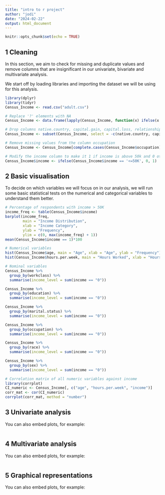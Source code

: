 ```yaml
---
title: "intro to r project"
author: "jodi"
date: "2024-02-22"
output: html_document
---
```


```r
knitr::opts_chunk$set(echo = TRUE)
```

## 1 Cleaning

In this section, we aim to check for missing and duplicate values and remove columns that are insignificant in our univariate, bivariate and multivariate analysis.

We start off by loading libraries and importing the dataset we will be using for this analysis.

```r
library(dplyr)
library(tidyr)
Census_Income <- read.csv("adult.csv")
```

```r
# Replace '?' elements with NA
Census_Income <- data.frame(lapply(Census_Income, function(x) ifelse(x == '?', NA, x)))

# Drop columns native.country, capital.gain, capital.loss, relationship, and education.num
Census_Income <- subset(Census_Income, select = -c(native.country, capital.gain, capital.loss, relationship, education.num))

# Remove missing values from the column occupation
Census_Income <- Census_Income[complete.cases(Census_Income$occupation), ]

# Modify the income column to make it 1 if income is above 50k and 0 otherwise
Census_Income$income <- ifelse(Census_Income$income == '<=50K', 0, 1)
```

## 2 Basic visualisation

To decide on which variables we will focus on in our analysis, we will run some basic statistical tests on the numerical and categorical variables to understand them better.

```r
# Percentage of respondents with income > 50K
income_freq <- table(Census_Income$income)
barplot(income_freq, 
        main = "Income Distribution", 
        xlab = "Income Category", 
        ylab = "Frequency", 
        ylim = c(0, max(income_freq) + 1))
mean(Census_Income$income == 1)*100
```
```r
# Numerical variables
hist(Census_Income$age, main = "Age", xlab = "Age", ylab = "Frequency")
hist(Census_Income$hours.per.week, main = "Hours Worked", xlab = "Hours worked", ylab = "Frequency")

# Nominal variables
Census_Income %>%
  group_by(workclass) %>%
  summarise(income_level = sum(income == "0"))

Census_Income %>%
  group_by(education) %>%
  summarise(income_level = sum(income == "0"))

Census_Income %>%
  group_by(marital.status) %>%
  summarise(income_level = sum(income == "0"))

Census_Income %>%
  group_by(occupation) %>%
  summarise(income_level = sum(income == "0"))

Census_Income %>%
  group_by(race) %>%
  summarise(income_level = sum(income == "0"))

Census_Income %>%
  group_by(sex) %>%
  summarise(income_level = sum(income == "0"))
```

```r
# Correlation matrix of all numeric variables against income
library(corrplot)
CI_numeric <- Census_Income[, c("age", "hours.per.week", "income")]
corr_mat <- cor(CI_numeric)
corrplot(corr_mat, method = "number")
```

## 3 Univariate analysis

You can also embed plots, for example:

```r

```

## 4 Multivariate analysis
You can also embed plots, for example:

```r

```

## 5 Graphical representations

You can also embed plots, for example:

```r

```
